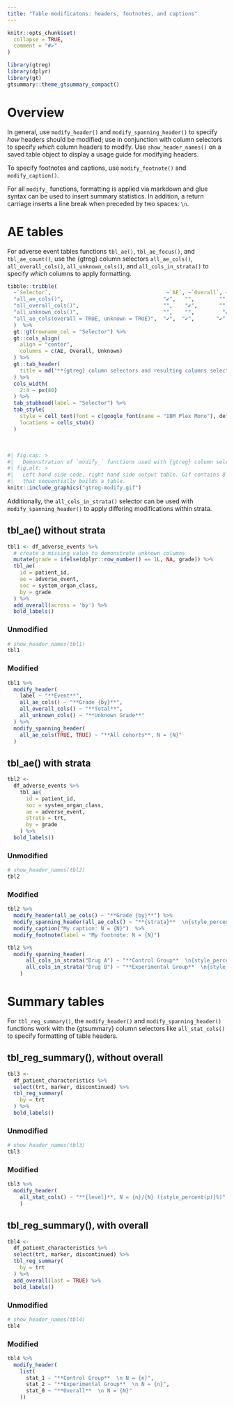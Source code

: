 ```yaml
---
title: "Table modificatons: headers, footnotes, and captions"
---
```



```r
knitr::opts_chunk$set(
  collapse = TRUE,
  comment = "#>"
)
```

```r
library(gtreg)
library(dplyr)
library(gt)
gtsummary::theme_gtsummary_compact()
```




# Overview


In general, use `modify_header()` and `modify_spanning_header()` to
specify *how* headers should be modified; use in conjunction with column
selectors to specify *which* column headers to modify. Use
`show_header_names()` on a saved table object to display a usage guide
for modifying headers.

To specify footnotes and captions, use `modify_footnote()` and
`modify_caption()`.

For all `modify_` functions, formatting is applied via markdown and glue
syntax can be used to insert summary statistics. In addition, a return
carriage inserts a line break when preceded by two spaces: `\n`.

# AE tables

For adverse event tables functions `tbl_ae()`, `tbl_ae_focus()`, and
`tbl_ae_count()`, use the {gtreg} column selectors `all_ae_cols()`,
`all_overall_cols()`, `all_unknown_cols()`, and `all_cols_in_strata()`
to specify *which* columns to apply formatting.

```r
tibble::tribble(
  ~`Selector`,                                     ~`AE`, ~`Overall`, ~`Unknown`, 
  "all_ae_cols()",                                "✔️",   "",        "",        
  "all_overall_cols()",                           "",    "✔️",       "",        
  "all_unknown_cols()",                           "",    "",         "✔️" ,
  "all_ae_cols(overall = TRUE, unknown = TRUE)",  "✔️",  "✔️",       "✔️"   
  )  %>%
  gt::gt(rowname_col = "Selector") %>%
  gt::cols_align(
    align = "center",
    columns = c(AE, Overall, Unknown)
  ) %>%
  gt::tab_header(
    title = md("**{gtreg} column selectors and resulting columns selected.**")
  ) %>%
  cols_width(
    2:4 ~ px(80)
  ) %>% 
  tab_stubhead(label = "Selector") %>% 
  tab_style(
    style = cell_text(font = c(google_font(name = "IBM Plex Mono"), default_fonts())),
    locations = cells_stub()
  )

```

<br>

```r
#| fig.cap: > 
#|   Demonstration of `modify_` functions used with {gtreg} column selectors.
#| fig.alt: > 
#|   Left hand side code, right hand side output table. Gif contains 8 frames
#|   that sequentially builds a table.
knitr::include_graphics("gtreg-modify.gif")
```



Additionally, the `all_cols_in_strata()` selector can be used
with `modify_spanning_header()` to apply differing modifications
within strata.  

## tbl_ae() without strata

```r
tbl1 <- df_adverse_events %>%
  # create a missing value to demonstrate unknown columns
  mutate(grade = ifelse(dplyr::row_number() == 1L, NA, grade)) %>%
  tbl_ae(
    id = patient_id,
    ae = adverse_event,
    soc = system_organ_class,
    by = grade
  ) %>%
  add_overall(across = 'by') %>% 
  bold_labels()
```

### Unmodified 

```r
# show_header_names(tbl1)
tbl1
```

### Modified 

```r
tbl1 %>%
  modify_header(
    label ~ "**Event**",
    all_ae_cols() ~ "**Grade {by}**",
    all_overall_cols() ~ "**Total**",
    all_unknown_cols() ~ "**Unknown Grade**"
  ) %>%
  modify_spanning_header(
    all_ae_cols(TRUE, TRUE) ~ "**All cohorts**, N = {N}"
  ) 
```

## tbl_ae() with strata

```r
tbl2 <-
  df_adverse_events %>%
    tbl_ae(
      id = patient_id,
      soc = system_organ_class,
      ae = adverse_event,
      strata = trt,
      by = grade
    ) %>%
  bold_labels()
```

### Unmodified 

```r
# show_header_names(tbl2)
tbl2
```

### Modified

```r
tbl2 %>% 
  modify_header(all_ae_cols() ~ "**Grade {by}**") %>%
  modify_spanning_header(all_ae_cols() ~ "**{strata}**  \n{style_percent(p)}% ({n}/{N})") %>%
  modify_caption("My caption: N = {N}")  %>%
  modify_footnote(label = "My footnote: N = {N}") 
```

```r
tbl2 %>%
  modify_spanning_header(
      all_cols_in_strata("Drug A") ~ "**Control Group**  \n{style_percent(p)}% ({n}/{N})",
      all_cols_in_strata("Drug B") ~ "**Experimental Group**  \n{style_percent(p)}% ({n}/{N})"
    )
```

# Summary tables

For `tbl_reg_summary()`, the `modify_header()` and
`modify_spanning_header()` functions work with the {gtsummary} column
selectors like `all_stat_cols()` to specify formatting of table headers.

## tbl_reg_summary(), without overall

```r
tbl3 <-
  df_patient_characteristics %>% 
  select(trt, marker, discontinued) %>% 
  tbl_reg_summary(
    by = trt
  ) %>% 
  bold_labels()
```

### Unmodified

```r
# show_header_names(tbl3)
tbl3
```

### Modified

```r
tbl3 %>% 
  modify_header(
    all_stat_cols() ~ "**{level}**, N = {n}/{N} ({style_percent(p)}%)"
    )
```

## tbl_reg_summary(), with overall

```r
tbl4 <-
  df_patient_characteristics %>% 
  select(trt, marker, discontinued) %>% 
  tbl_reg_summary(
    by = trt
  ) %>% 
  add_overall(last = TRUE) %>% 
  bold_labels()
```

### Unmodified 

```r
# show_header_names(tbl4)
tbl4
```

### Modified 

```r
tbl4 %>% 
  modify_header(
    list(
      stat_1 ~ "**Control Group**  \n N = {n}",
      stat_2 ~ "**Experimental Group**  \n N = {n}",
      stat_0 ~ "**Overall**  \n N = {N}"
    )) 
```
